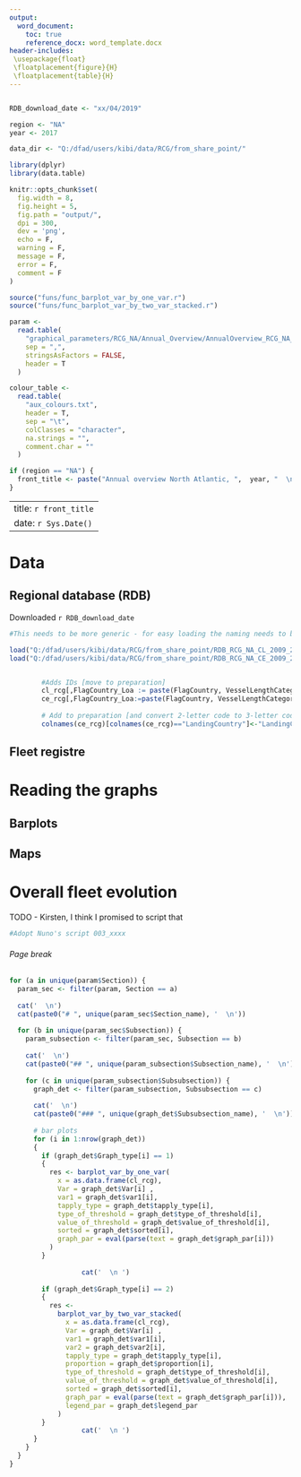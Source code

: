 ```yaml
---
output:
  word_document:
    toc: true
    reference_docx: word_template.docx
header-includes:
 \usepackage{float}
 \floatplacement{figure}{H}
 \floatplacement{table}{H}
---
```


```r


```

```r

RDB_download_date <- "xx/04/2019"

region <- "NA"
year <- 2017

```

```r

data_dir <- "Q:/dfad/users/kibi/data/RCG/from_share_point/"

```

```r

library(dplyr)
library(data.table)

```


```r

knitr::opts_chunk$set(
  fig.width = 8,
  fig.height = 5,
  fig.path = "output/",
  dpi = 300,
  dev = 'png',
  echo = F,
  warning = F,
  message = F,
  error = F,
  comment = F
)

```


```r

source("funs/func_barplot_var_by_one_var.r")	
source("funs/func_barplot_var_by_two_var_stacked.r")

param <-
  read.table(
    "graphical_parameters/RCG_NA/Annual_Overview/AnnualOverview_RCG_NA_parameters.csv",
    sep = ",",
    stringsAsFactors = FALSE,
    header = T
  )

colour_table <-
  read.table(
    "aux_colours.txt",
    header = T,
    sep = "\t",
    colClasses = "character",
    na.strings = "",
    comment.char = ""
  )

```

```r

if (region == "NA") {
  front_title <- paste("Annual overview North Atlantic, ",  year, "  \n ","![](logo.png)", sep = "")
}

```

---
title: `r front_title`
date: `r Sys.Date()`
---

# Data
## Regional database (RDB)

Downloaded `r RDB_download_date`

```r

#This needs to be more generic - for easy loading the naming needs to be more generic

load("Q:/dfad/users/kibi/data/RCG/from_share_point/RDB_RCG_NA_CL_2009_2018_prepared_201904300921.Rdata")
load("Q:/dfad/users/kibi/data/RCG/from_share_point/RDB_RCG_NA_CE_2009_2018_prepared_201904300921.Rdata")


		#Adds IDs [move to preparation]
		cl_rcg[,FlagCountry_Loa := paste(FlagCountry, VesselLengthCategory, sep="_")]
		ce_rcg[,FlagCountry_Loa:=paste(FlagCountry, VesselLengthCategory, sep="_")]
		
		# Add to preparation [and convert 2-letter code to 3-letter code]
		colnames(ce_rcg)[colnames(ce_rcg)=="LandingCountry"]<-"LandingCountry2"

```

## Fleet registre

# Reading the graphs
## Barplots

## Maps


# Overall fleet evolution

TODO - Kirsten, I think I promised to script that

```r

#Adopt Nuno's script 003_xxxx

```

###### Page break

```r


for (a in unique(param$Section)) {
  param_sec <- filter(param, Section == a)
  
  cat('  \n')
  cat(paste0("# ", unique(param_sec$Section_name), '  \n'))
  
  for (b in unique(param_sec$Subsection)) {
    param_subsection <- filter(param_sec, Subsection == b)
    
    cat('  \n')
    cat(paste0("## ", unique(param_subsection$Subsection_name), '  \n'))
    
    for (c in unique(param_subsection$Subsubsection)) {
      graph_det <- filter(param_subsection, Subsubsection == c)
      
      cat('  \n')
      cat(paste0("### ", unique(graph_det$Subsubsection_name), '  \n'))
      
      # bar plots
      for (i in 1:nrow(graph_det))
      {
        if (graph_det$Graph_type[i] == 1)
        {
          res <- barplot_var_by_one_var(
            x = as.data.frame(cl_rcg),
            Var = graph_det$Var[i] ,
            var1 = graph_det$var1[i],
            tapply_type = graph_det$tapply_type[i],
            type_of_threshold = graph_det$type_of_threshold[i],
            value_of_threshold = graph_det$value_of_threshold[i],
            sorted = graph_det$sorted[i],
            graph_par = eval(parse(text = graph_det$graph_par[i]))
          )
        }
        
                  cat('  \n ')
        
        if (graph_det$Graph_type[i] == 2)
        {
          res <-
            barplot_var_by_two_var_stacked(
              x = as.data.frame(cl_rcg),
              Var = graph_det$Var[i] ,
              var1 = graph_det$var1[i],
              var2 = graph_det$var2[i],
              tapply_type = graph_det$tapply_type[i],
              proportion = graph_det$proportion[i],
              type_of_threshold = graph_det$type_of_threshold[i],
              value_of_threshold = graph_det$value_of_threshold[i],
              sorted = graph_det$sorted[i],
              graph_par = eval(parse(text = graph_det$graph_par[i])),
              legend_par = graph_det$legend_par
            )
        }
                  cat('  \n ')
      }
    }
  }
}

```
